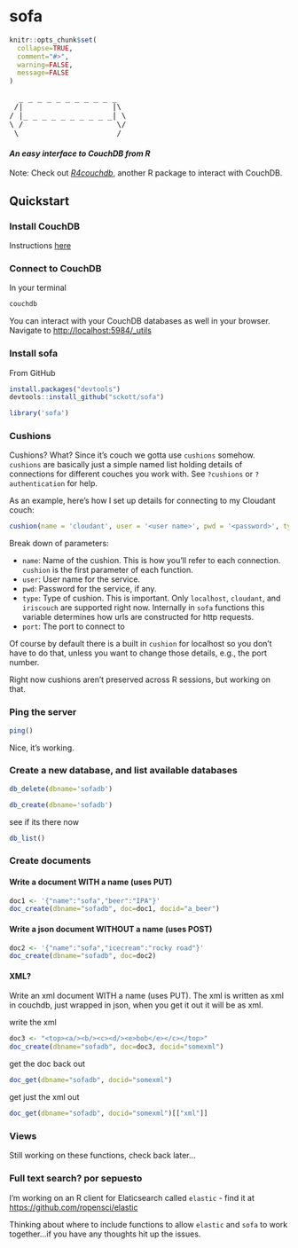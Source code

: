 sofa
=======

```r
knitr::opts_chunk$set(
  collapse=TRUE,
  comment="#>",
  warning=FALSE, 
  message=FALSE
)
```

<pre>
  _ _ _ _ _ _ _ _ _ _ _ 
 /|                   |\
/ |_ _ _ _ _ _ _ _ _ _| \
\ /                    \/
 \ ___________________ /
</pre>

#### *An easy interface to CouchDB from R*

Note: Check out [*R4couchdb*](https://github.com/wactbprot/R4CouchDB), another R package to interact with CouchDB. 

## Quickstart

### Install CouchDB

Instructions [here](http://wiki.apache.org/couchdb/Installation)

### Connect to CouchDB

In your terminal 

```sh
couchdb
```

You can interact with your CouchDB databases as well in your browser. Navigate to [http://localhost:5984/_utils](http://localhost:5984/_utils)

### Install sofa

From GitHub

```r
install.packages("devtools")
devtools::install_github("sckott/sofa")
```

```r
library('sofa')
```

### Cushions

Cushions? What? Since it's couch we gotta use `cushions` somehow. `cushions` are basically just a simple named list holding details of connections for different couches you work with. See `?cushions` or `?authentication` for help. 

As an example, here's how I set up details for connecting to my Cloudant couch:

```r
cushion(name = 'cloudant', user = '<user name>', pwd = '<password>', type = "cloudant")
```

Break down of parameters: 

* `name`: Name of the cushion. This is how you'll refer to each connection. `cushion` is the first parameter of each function. 
* `user`: User name for the service.
* `pwd`: Password for the service, if any.
* `type`: Type of cushion. This is important. Only `localhost`, `cloudant`, and `iriscouch` are supported right now. Internally in `sofa` functions this variable determines how urls are constructed for http requests. 
* `port`: The port to connect to

Of course by default there is a built in `cushion` for localhost so you don't have to do that, unless you want to change those details, e.g., the port number.

Right now cushions aren't preserved across R sessions, but working on that.

### Ping the server

```r
ping()
```

Nice, it's working.

### Create a new database, and list available databases

```r
db_delete(dbname='sofadb')
```

```r
db_create(dbname='sofadb')
```

see if its there now

```r
db_list()
```

### Create documents

#### Write a document WITH a name (uses PUT)

```r
doc1 <- '{"name":"sofa","beer":"IPA"}'
doc_create(dbname="sofadb", doc=doc1, docid="a_beer")
```

#### Write a json document WITHOUT a name (uses POST)

```r
doc2 <- '{"name":"sofa","icecream":"rocky road"}'
doc_create(dbname="sofadb", doc=doc2)
```

#### XML? 

Write an xml document WITH a name (uses PUT). The xml is written as xml in couchdb, just wrapped in json, when you get it out it will be as xml.

write the xml

```r
doc3 <- "<top><a/><b/><c><d/><e>bob</e></c></top>"
doc_create(dbname="sofadb", doc=doc3, docid="somexml")
```

get the doc back out

```r
doc_get(dbname="sofadb", docid="somexml")
```

get just the xml out

```r
doc_get(dbname="sofadb", docid="somexml")[["xml"]]
```

### Views

Still working on these functions, check back later...

<!-- 
First, create a database

```r
if(is.null(db_info(dbname = "sofadb")$error)) db_delete(dbname='sofadb')
```

```r
db_create(dbname='alm_couchdb')
```

Write a view - here letting key be the default of null

```r
view_put(dbname='alm_couchdb', design_name='almview2', value="doc.baseurl")
```

get info on your new view

```r
view_get(dbname='alm_couchdb', design_name='almview2')
```

get data using a view

```r
view_search(dbname='alm_couchdb', design_name='almview2')
```

delete the view

```r
view_del(dbname='alm_couchdb', design_name='almview2')
```
-->

### Full text search? por sepuesto

I'm working on an R client for Elaticsearch called `elastic` - find it at [https://github.com/ropensci/elastic](https://github.com/ropensci/elastic)

Thinking about where to include functions to allow `elastic` and `sofa` to work together...if you have any thoughts hit up the issues. 
